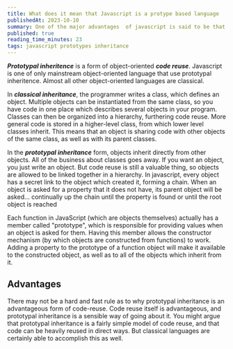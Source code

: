```yaml
---
title: What does it mean that Javascript is a protype based language
publishedAt: 2023-10-10
summary: One of the major advantages  of javascript is said to be that it is a protype based language. But what does it mean that javascript is protype based language, and why i that an advantage
published: true
reading_time_minutes: 23
tags: javascript prototypes inheritance
---
```


**_Prototypal inheritence_** is a form of object-oriented **_code reuse_**. Javascript is one of only
mainstream object-oriented language that use prototypal inheritence. Almost all other object-oriented
languages are classical.

In **_classical inheritance_**, the programmer writes a class, which defines an object.
Multiple objects can be instantiated from the same class, so you have code in one place which
describes several objects in your program. Classes can then be organized into a hierarchy,
furthering code reuse. More general code is stored in a higher-level class, from which lower level
classes inherit. This means that an object is sharing code with other objects of the same class,
as well as with its parent classes.

In the **_prototypal inheritance_** form, objects inherit directly from other objects.
All of the business about classes goes away. If you want an object, you just write an object.
But code reuse is still a valuable thing, so objects are allowed to be linked together in a hierarchy.
In javascript, every object has a secret link to the object which created it, forming a chain.
When an object is asked for a property that it does not have, its parent object will be asked...
continually up the chain until the property is found or until the root object is reached

Each function in JavaScript (which are objects themselves) actually has a member called "prototype",
which is responsible for providing values when an object is asked for them. Having this member allows
the constructor mechanism (by which objects are constructed from functions) to work. Adding a property
to the prototype of a function object will make it available to the constructed object, as well as to all
of the objects which inherit from it.

## Advantages

There may not be a hard and fast rule as to why prototypal inheritance is an advantageous form of code-reuse.
Code reuse itself is advantageous, and prototypal inheritance is a sensible way of going about it.
You might argue that prototypal inheritance is a fairly simple model of code reuse, and that code can
be heavily reused in direct ways.
But classical languages are certainly able to accomplish this as well.
